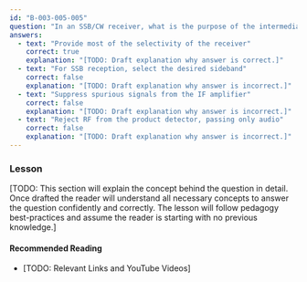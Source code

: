```yaml
---
id: "B-003-005-005"
question: "In an SSB/CW receiver, what is the purpose of the intermediate frequency (IF) filter?"
answers:
  - text: "Provide most of the selectivity of the receiver"
    correct: true
    explanation: "[TODO: Draft explanation why answer is correct.]"
  - text: "For SSB reception, select the desired sideband"
    correct: false
    explanation: "[TODO: Draft explanation why answer is incorrect.]"
  - text: "Suppress spurious signals from the IF amplifier"
    correct: false
    explanation: "[TODO: Draft explanation why answer is incorrect.]"
  - text: "Reject RF from the product detector, passing only audio"
    correct: false
    explanation: "[TODO: Draft explanation why answer is incorrect.]"
---
```


### Lesson

[TODO: This section will explain the concept behind the question in detail. Once drafted the reader will understand all necessary concepts to answer the question confidently and correctly. The lesson will follow pedagogy best-practices and assume the reader is starting with no previous knowledge.]

#### Recommended Reading

- [TODO: Relevant Links and YouTube Videos]
